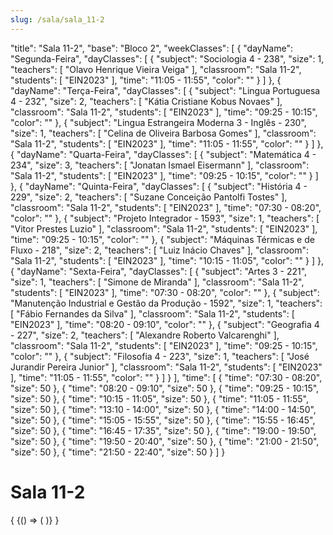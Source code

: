 ```yaml
---
slug: /sala/sala_11-2
---
```


  "title": "Sala 11-2",
  "base": "Bloco 2",
  "weekClasses": [
    {
      "dayName": "Segunda-Feira",
      "dayClasses": [
        {
          "subject": "Sociologia 4 - 238",
          "size": 1,
          "teachers": [
            "Olavo Henrique Vieira Veiga"
          ],
          "classroom": "Sala 11-2",
          "students": [
            "EIN2023"
          ],
          "time": "11:05 - 11:55",
          "color": ""
        }
      ]
    },
    {
      "dayName": "Terça-Feira",
      "dayClasses": [
        {
          "subject": "Lingua Portuguesa 4 - 232",
          "size": 2,
          "teachers": [
            "Kátia Cristiane Kobus Novaes"
          ],
          "classroom": "Sala 11-2",
          "students": [
            "EIN2023"
          ],
          "time": "09:25 - 10:15",
          "color": ""
        },
        {
          "subject": "Lingua Estrangeira Moderna 3 - Inglês - 230",
          "size": 1,
          "teachers": [
            "Celina de Oliveira Barbosa Gomes"
          ],
          "classroom": "Sala 11-2",
          "students": [
            "EIN2023"
          ],
          "time": "11:05 - 11:55",
          "color": ""
        }
      ]
    },
    {
      "dayName": "Quarta-Feira",
      "dayClasses": [
        {
          "subject": "Matemática 4 - 234",
          "size": 3,
          "teachers": [
            "Jonatan Ismael Eisermann"
          ],
          "classroom": "Sala 11-2",
          "students": [
            "EIN2023"
          ],
          "time": "09:25 - 10:15",
          "color": ""
        }
      ]
    },
    {
      "dayName": "Quinta-Feira",
      "dayClasses": [
        {
          "subject": "História 4 - 229",
          "size": 2,
          "teachers": [
            "Suzane Conceição Pantolfi Tostes"
          ],
          "classroom": "Sala 11-2",
          "students": [
            "EIN2023"
          ],
          "time": "07:30 - 08:20",
          "color": ""
        },
        {
          "subject": "Projeto Integrador - 1593",
          "size": 1,
          "teachers": [
            "Vitor Prestes Luzio"
          ],
          "classroom": "Sala 11-2",
          "students": [
            "EIN2023"
          ],
          "time": "09:25 - 10:15",
          "color": ""
        },
        {
          "subject": "Máquinas Térmicas e de Fluxo - 218",
          "size": 2,
          "teachers": [
            "Luiz Inácio Chaves"
          ],
          "classroom": "Sala 11-2",
          "students": [
            "EIN2023"
          ],
          "time": "10:15 - 11:05",
          "color": ""
        }
      ]
    },
    {
      "dayName": "Sexta-Feira",
      "dayClasses": [
        {
          "subject": "Artes 3 - 221",
          "size": 1,
          "teachers": [
            "Simone de Miranda"
          ],
          "classroom": "Sala 11-2",
          "students": [
            "EIN2023"
          ],
          "time": "07:30 - 08:20",
          "color": ""
        },
        {
          "subject": "Manutenção Industrial e Gestão da Produção - 1592",
          "size": 1,
          "teachers": [
            "Fábio Fernandes da Silva"
          ],
          "classroom": "Sala 11-2",
          "students": [
            "EIN2023"
          ],
          "time": "08:20 - 09:10",
          "color": ""
        },
        {
          "subject": "Geografia 4 - 227",
          "size": 2,
          "teachers": [
            "Alexandre Roberto Valcarenghi"
          ],
          "classroom": "Sala 11-2",
          "students": [
            "EIN2023"
          ],
          "time": "09:25 - 10:15",
          "color": ""
        },
        {
          "subject": "Filosofia 4 - 223",
          "size": 1,
          "teachers": [
            "José Jurandir Pereira Junior"
          ],
          "classroom": "Sala 11-2",
          "students": [
            "EIN2023"
          ],
          "time": "11:05 - 11:55",
          "color": ""
        }
      ]
    }
  ],
  "time": [
    {
      "time": "07:30 - 08:20",
      "size": 50
    },
    {
      "time": "08:20 - 09:10",
      "size": 50
    },
    {
      "time": "09:25 - 10:15",
      "size": 50
    },
    {
      "time": "10:15 - 11:05",
      "size": 50
    },
    {
      "time": "11:05 - 11:55",
      "size": 50
    },
    {
      "time": "13:10 - 14:00",
      "size": 50
    },
    {
      "time": "14:00 - 14:50",
      "size": 50
    },
    {
      "time": "15:05 - 15:55",
      "size": 50
    },
    {
      "time": "15:55 - 16:45",
      "size": 50
    },
    {
      "time": "16:45 - 17:35",
      "size": 50
    },
    {
      "time": "19:00 - 19:50",
      "size": 50
    },
    {
      "time": "19:50 - 20:40",
      "size": 50
    },
    {
      "time": "21:00 - 21:50",
      "size": 50
    },
    {
      "time": "21:50 - 22:40",
      "size": 50
    }
  ]
}

# Sala 11-2

<div>
  {
    <BrowserOnly>
      {() => (
        <Grid
          title={data.title}
          weekClasses={data.weekClasses}
          time={data.time}
        />
      )}
    </BrowserOnly>
  }
</div>
